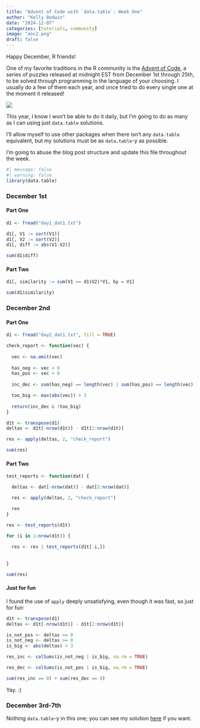 ```yaml
---
title: "Advent of Code with `data.table`: Week One"
author: "Kelly Bodwin"
date: "2024-12-07"
categories: [tutorials, community]
image: "aoc2.png"
draft: false
---
```


Happy December, R friends!

One of my favorite traditions in the R community is the [Advent of Code](https://adventofcode.com/), a series of puzzles released at midnight EST from December 1st through 25th, to be solved through programming in the language of your choosing. I usually do a few of them each year, and once tried to do every single one at the moment it released!

![](aoc.png)

This year, I know I won't be able to do it daily, but I'm going to do as many as I can using just `data.table` solutions.

I'll allow myself to use other packages when there isn't any `data.table` equivalent, but my solutions must be as `data.table`-y as possible.

I'm going to abuse the blog post structure and update this file throughout the week.

```r
#| message: false
#| warning: false
library(data.table)
```

### December 1st

#### Part One

```r
d1 <- fread("day1_dat1.txt")
```

```r
d1[, V1 := sort(V1)]
d1[, V2 := sort(V2)]
d1[, diff := abs(V1-V2)]

sum(d1$diff)
```

#### Part Two

```r
d1[, similarity := sum(V1 == d1$V2)*V1, by = V1]

sum(d1$similarity)
```

### December 2nd

#### Part One

```r
d1 <- fread("day2_dat1.txt", fill = TRUE)
```

```r
check_report <- function(vec) {
  
  vec <- na.omit(vec)
  
  has_neg <- vec < 0
  has_pos <- vec > 0
  
  inc_dec <- sum(has_neg) == length(vec) | sum(has_pos) == length(vec)

  too_big <- max(abs(vec)) > 3
  
  return(inc_dec & !too_big)
}

```

```r
d1t <- transpose(d1)
deltas <- d1t[-nrow(d1t)] - d1t[2:nrow(d1t)]

res <- apply(deltas, 2, "check_report")

sum(res)
```

#### Part Two

```r
test_reports <- function(dat) {

  deltas <- dat[-nrow(dat)] - dat[2:nrow(dat)]

  res <- apply(deltas, 2, "check_report")

  res
}
```

```r
res <- test_reports(d1t)

for (i in 1:nrow(d1t)) {
  
  res <- res | test_reports(d1t[-i,])
  
  
}

sum(res)
```

#### Just for fun

I found the use of `apply` deeply unsatisfying, even though it was fast, so just for fun:

```r
d1t <- transpose(d1)
deltas <- d1t[-nrow(d1t)] - d1t[2:nrow(d1t)]

is_not_pos <- deltas <= 0
is_not_neg <- deltas >= 0
is_big <- abs(deltas) > 3

res_inc <- colSums(is_not_neg | is_big, na.rm = TRUE)

res_dec <- colSums(is_not_pos | is_big, na.rm = TRUE)

sum(res_inc == 0) + sum(res_dec == 0)
```

Yay. :)

### December 3rd-7th

Nothing `data.table`-y in this one; you can see my solution [here](https://github.com/kbodwin/Advent_of_Code/blob/master/2024/day3.R) if you want.

